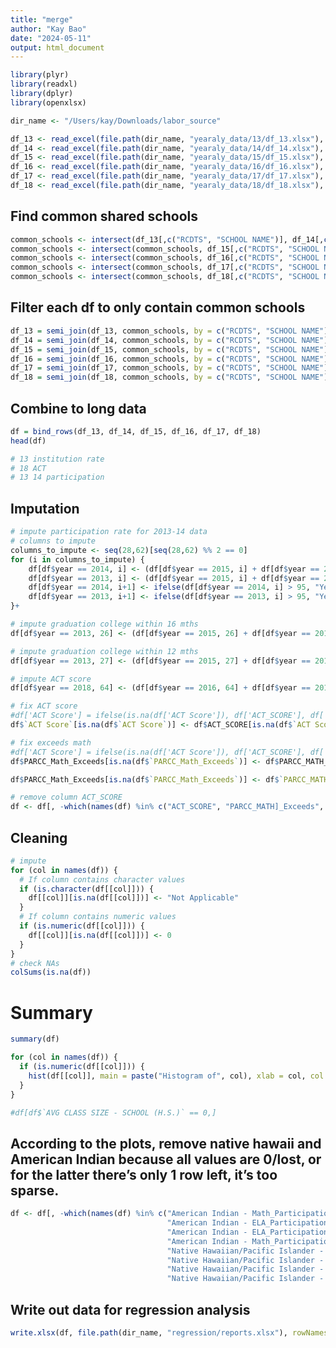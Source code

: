 ```yaml
---
title: "merge"
author: "Kay Bao"
date: "2024-05-11"
output: html_document
---
```


```r
library(plyr)
library(readxl)
library(dplyr)
library(openxlsx)
```

```r
dir_name <- "/Users/kay/Downloads/labor_source"

df_13 <- read_excel(file.path(dir_name, "yearaly_data/13/df_13.xlsx"), sheet = 1)
df_14 <- read_excel(file.path(dir_name, "yearaly_data/14/df_14.xlsx"), sheet = 1)
df_15 <- read_excel(file.path(dir_name, "yearaly_data/15/df_15.xlsx"), sheet = 1)
df_16 <- read_excel(file.path(dir_name, "yearaly_data/16/df_16.xlsx"), sheet = 1)
df_17 <- read_excel(file.path(dir_name, "yearaly_data/17/df_17.xlsx"), sheet = 1)
df_18 <- read_excel(file.path(dir_name, "yearaly_data/18/df_18.xlsx"), sheet = 1)
```
## Find common shared schools 

```r
common_schools <- intersect(df_13[,c("RCDTS", "SCHOOL NAME")], df_14[,c("RCDTS", "SCHOOL NAME")])
common_schools <- intersect(common_schools, df_15[,c("RCDTS", "SCHOOL NAME")])
common_schools <- intersect(common_schools, df_16[,c("RCDTS", "SCHOOL NAME")])
common_schools <- intersect(common_schools, df_17[,c("RCDTS", "SCHOOL NAME")])
common_schools <- intersect(common_schools, df_18[,c("RCDTS", "SCHOOL NAME")])

```

## Filter each df to only contain common schools

```r
df_13 = semi_join(df_13, common_schools, by = c("RCDTS", "SCHOOL NAME"))
df_14 = semi_join(df_14, common_schools, by = c("RCDTS", "SCHOOL NAME"))
df_15 = semi_join(df_15, common_schools, by = c("RCDTS", "SCHOOL NAME"))
df_16 = semi_join(df_16, common_schools, by = c("RCDTS", "SCHOOL NAME"))
df_17 = semi_join(df_17, common_schools, by = c("RCDTS", "SCHOOL NAME"))
df_18 = semi_join(df_18, common_schools, by = c("RCDTS", "SCHOOL NAME"))

```

## Combine to long data
```r
df = bind_rows(df_13, df_14, df_15, df_16, df_17, df_18)
head(df)

# 13 institution rate
# 18 ACT
# 13 14 participation
```
## Imputation
```r
# impute participation rate for 2013-14 data
# columns to impute
columns_to_impute <- seq(28,62)[seq(28,62) %% 2 == 0]
for (i in columns_to_impute) {
    df[df$year == 2014, i] <- (df[df$year == 2015, i] + df[df$year == 2016, i]) / 2
    df[df$year == 2013, i] <- (df[df$year == 2015, i] + df[df$year == 2014, i]) / 2
    df[df$year == 2014, i+1] <- ifelse(df[df$year == 2014, i] > 95, "Yes", "No")
    df[df$year == 2013, i+1] <- ifelse(df[df$year == 2013, i] > 95, "Yes", "No") 
}+

# impute graduation college within 16 mths
df[df$year == 2013, 26] <- (df[df$year == 2015, 26] + df[df$year == 2014, 26]) / 2

# impute graduation college within 12 mths
df[df$year == 2013, 27] <- (df[df$year == 2015, 27] + df[df$year == 2014, 27]) / 2

# impute ACT score
df[df$year == 2018, 64] <- (df[df$year == 2016, 64] + df[df$year == 2017, 64]) / 2

# fix ACT score
#df['ACT Score'] = ifelse(is.na(df['ACT Score']), df['ACT_SCORE'], df['ACT Score'])
df$`ACT Score`[is.na(df$`ACT Score`)] <- df$ACT_SCORE[is.na(df$`ACT Score`)]

# fix exceeds math
#df['ACT Score'] = ifelse(is.na(df['ACT Score']), df['ACT_SCORE'], df['ACT Score'])
df$PARCC_Math_Exceeds[is.na(df$`PARCC_Math_Exceeds`)] <- df$PARCC_MATH_Exceeds[is.na(df$`PARCC_Math_Exceeds`)]

df$PARCC_Math_Exceeds[is.na(df$`PARCC_Math_Exceeds`)] <- df$`PARCC_MATH]_Exceeds`[is.na(df$`PARCC_Math_Exceeds`)]

# remove column ACT_SCORE
df <- df[, -which(names(df) %in% c("ACT_SCORE", "PARCC_MATH]_Exceeds", "PARCC_MATH_Exceeds"))]

```


## Cleaning
```r
# impute
for (col in names(df)) {
  # If column contains character values
  if (is.character(df[[col]])) {
    df[[col]][is.na(df[[col]])] <- "Not Applicable"
  }
  # If column contains numeric values
  if (is.numeric(df[[col]])) {
    df[[col]][is.na(df[[col]])] <- 0
  }
}
# check NAs
colSums(is.na(df))
```
# Summary 
```r
summary(df)
```
```r
for (col in names(df)) {
  if (is.numeric(df[[col]])) {
    hist(df[[col]], main = paste("Histogram of", col), xlab = col, col = "skyblue")
  }
}
```
```r
#df[df$`AVG CLASS SIZE - SCHOOL (H.S.)` == 0,]
```
## According to the plots, remove native hawaii and American Indian because all values are 0/lost, or for the latter there's only 1 row left, it's too sparse.
```r
df <- df[, -which(names(df) %in% c("American Indian - Math_Participation_PACRR", 
                                   "American Indian - ELA_Participation_PACRR",
                                   "American Indian - ELA_Participation_Over_95",
                                   "American Indian - Math_Participation_Over_95",
                                   "Native Hawaiian/Pacific Islander - ELA_Participation_PACRR",
                                   "Native Hawaiian/Pacific Islander - Math_Participation_PACRR",
                                   "Native Hawaiian/Pacific Islander - ELA_Participation_Over_95",
                                   "Native Hawaiian/Pacific Islander - Math_Participation_Over_95"))]

```

## Write out data for regression analysis
```r
write.xlsx(df, file.path(dir_name, "regression/reports.xlsx"), rowNames = FALSE)

```